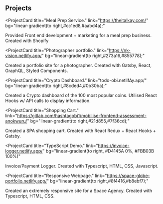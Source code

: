 ## Projects

<ProjectCard
title="Meal Prep Service."
link="https://theitalkay.com/"
bg="linear-gradient(to right,#cc1ed8,#aabd4a);"
>
Provided Front end development + marketing for a meal prep business. Created with Shopify
</ProjectCard>

<ProjectCard
title="Photographer portfolio."
link="https://nk-vision.netlify.app/"
bg="linear-gradient(to right,#273a16,#855778);"
>
Created a portfolio site for a photographer. Created with Gatsby, React, GraphQL, Styled Components.
</ProjectCard>

<ProjectCard
title="Crypto Dashboard."
link="todo-obi.netlif∆y.app/"
bg="linear-gradient(to right,#8cded4,#0b30ba);"
>
Created a Crypto dashboard of the 100 most popular coins. Utilised React Hooks w/ API calls to display information.
</ProjectCard>

<ProjectCard
title="Shopping Cart."
link="https://gitlab.com/hashtagobi1/mobilise-frontend-assessment-anokwuru/"
bg="linear-gradient(to right,#21d855,#7f36cd);"
>
Created a SPA shopping cart. Created with React Redux + React Hooks + Gatsby.
</ProjectCard>


<ProjectCard
title="TypeScript Demo."
link="https://invoice-logger.netlify.app/"
bg="linear-gradient(to right, #D4145A 0%, #FBB03B 100%)"
>
Invoice/Payment Logger. Created with Typescript, HTML, CSS, Javascript.
</ProjectCard>

<ProjectCard
title="Responsive Webpage."
link="https://space-globe-portfolio.netlify.app/"
bg="linear-gradient(to right,#8f4416,#b8ebf7);"
>
Created an extremely responsive site for a Space Agency. Created with Typescript, HTML, CSS.
</ProjectCard>






